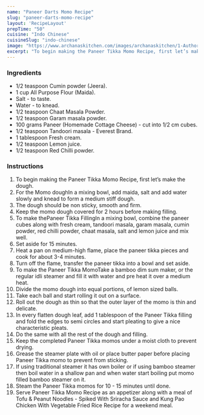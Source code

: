 ---
name: "Paneer Darts Momo Recipe"
slug: "paneer-darts-momo-recipe"
layout: 'RecipeLayout'
prepTime: "50"
cuisine: "Indo Chinese"
cuisineSlug: "indo-chinese"
image: "https://www.archanaskitchen.com/images/archanaskitchen/1-Author/sneha-archanaskitchen.com/Paneer_Tikka_Momo_Recipe_.jpg"
excerpt: "To begin making the Paneer Tikka Momo Recipe, first let’s make the dough"
---

### Ingredients

- 1/2 teaspoon Cumin powder (Jeera).
- 1 cup All Purpose Flour (Maida).
- Salt - to taste.
- Water - to knead.
- 1/2 teaspoon Chaat Masala Powder.
- 1/2 teaspoon Garam masala powder.
- 100 grams Paneer (Homemade Cottage Cheese) - cut into 1/2 cm cubes.
- 1/2 teaspoon Tandoori masala -  Everest Brand.
- 1 tablespoon Fresh cream.
- 1/2 teaspoon Lemon juice.
- 1/2 teaspoon Red Chilli powder.

### Instructions

1. To begin making the Paneer Tikka Momo Recipe, first let’s make the dough.
1. For the Momo doughIn a mixing bowl, add maida, salt and add water slowly and knead to form a medium stiff dough.
1. The dough should be non sticky, smooth and firm.
1. Keep the momo dough covered for 2 hours before making filling.
1. To make thePaneer Tikka FillingIn a mixing bowl, combine the paneer cubes along with fresh cream, tandoori masala,  garam masala, cumin powder, red chilli powder, chaat masala, salt and lemon juice and mix well.
1. Set aside for 15 minutes.
1. Heat a pan on medium-high flame, place the paneer tikka pieces and cook for about 3-4 minutes.
1. Turn off the flame, transfer the paneer tikka into a bowl and set aside.
1. To make the Paneer Tikka MomoTake a bamboo dim sum maker, or the regular idli steamer and fill it with water and pre heat it over a medium heat.
1. Divide the momo dough into equal portions, of lemon sized balls.
1. Take each ball and start rolling it out on a surface.
1. Roll out the dough as thin so that the outer layer of the momo is thin and delicate.
1. In every flatten dough leaf, add 1 tablespoon of the Paneer Tikka filling and fold the edges to semi circles and start pleating to give a nice characteristic pleats.
1. Do the same with all the rest of the dough and filling.
1. Keep the completed Paneer Tikka momos under a moist cloth to prevent drying.
1. Grease the steamer plate with oil or place butter paper before placing Paneer Tikka momo to prevent from sticking.
1. If using traditional steamer it has own boiler or if using bamboo steamer then boil water in a shallow pan and when water start boiling put momo filled bamboo steamer on it.
1. Steam the Paneer Tikka momos for 10 - 15 minutes until done.
1. Serve Paneer Tikka Momo Recipe as an appetizer along with a meal of Tofu & Peanut Noodles - Spiked With Sriracha Sauce and Kung Pao Chicken With Vegetable Fried Rice Recipe for a weekend meal.
